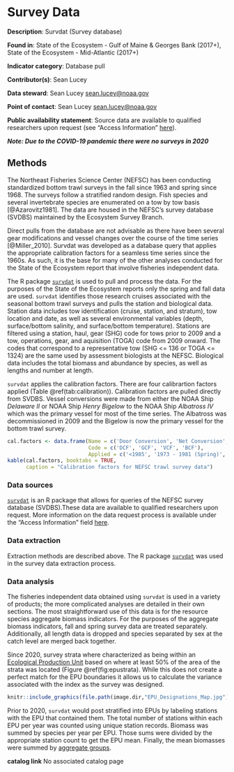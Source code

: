 # Survey Data {#survdat}

**Description**: Survdat (Survey database)

**Found in**: State of the Ecosystem - Gulf of Maine & Georges Bank (2017+), State of the Ecosystem - Mid-Atlantic (2017+)

**Indicator category**: Database pull

**Contributor(s)**: Sean Lucey

**Data steward**: Sean Lucey <sean.lucey@noaa.gov>

**Point of contact**: Sean Lucey <sean.lucey@noaa.gov>

**Public availability statement**: Source data are available to qualified researchers upon request (see "Access Information" [here](https://inport.nmfs.noaa.gov/inport/item/22560)). 

***Note: Due to the COVID-19 pandemic there were no surveys in 2020***

## Methods
The Northeast Fisheries Science Center (NEFSC) has been conducting standardized bottom trawl surveys in the fall since 1963 and spring since 1968.  The surveys follow a stratified random design.  Fish species and several invertebrate species are enumerated on a tow by tow basis [@Azarovitz1981]. The data are housed in the NEFSC's survey database (SVDBS) maintained by the Ecosystem Survey Branch.  

Direct pulls from the database are not advisable as there have been several gear modifications and vessel changes over the course of the time series [@Miller_2010].  Survdat was developed as a database query that applies the appropriate calibration factors for a seamless time series since the 1960s. As such, it is the base for many of the other analyses conducted for the State of the Ecosystem report that involve fisheries independent data.

The R package [`survdat`](https://noaa-edab.github.io/survdat/) is used to pull and process the data. For the purposes of the State of the Ecosystem reports only the spring and fall data are used. `survdat` identifies those research cruises associated with the seasonal bottom trawl surveys and pulls the station and biological data. Station data includes tow identification (cruise, station, and stratum), tow location and date, as well as several environmental variables (depth, surface/bottom salinity, and surface/bottom temperature).  Stations are filtered using a station, haul, gear (SHG) code for tows prior to 2009 and a tow, operations, gear, and aquisition (TOGA) code from 2009 onward. The codes that correspond to a representative tow (SHG <= 136 or TOGA <= 1324) are the same used by assessment biologists at the NEFSC.  Biological data includes the total biomass and abundance by species, as well as lengths and number at length.

`survdat` applies the calibration factors.  There are four calibrartion factors applied (Table \@ref(tab:calibration)).  Calibration factors are pulled directly from SVDBS.  Vessel conversions were made from either the NOAA Ship *Delaware II* or NOAA Ship *Henry Bigelow* to the NOAA Ship *Albatross IV* which was  the primary vessel for most of the time series.  The Albatross was decommissioned in 2009 and the Bigelow is now the primary vessel for the bottom trawl survey.

```r
cal.factors <- data.frame(Name = c('Door Conversion', 'Net Conversion', 'Vessel Conversion I', 'Vessel Conversion II'),
                          Code = c('DCF', 'GCF', 'VCF', 'BCF'),
                          Applied = c('<1985', '1973 - 1981 (Spring)', 'Delaware II records', 'Henry Bigelow records'))
kable(cal.factors, booktabs = TRUE,
      caption = "Calibration factors for NEFSC trawl survey data")
```


### Data sources

[`survdat`](https://noaa-edab.github.io/survdat/) is an R package that allows for queries of the NEFSC survey database (SVDBS).These data are available to qualified researchers upon request. More information on the data request process is available under the "Access Information" field [here](https://inport.nmfs.noaa.gov/inport/item/22560).

### Data extraction 

Extraction methods are described above. The R package  [`survdat`](https://noaa-edab.github.io/survdat/) was used in the survey data extraction process.


### Data analysis

The fisheries independent data obtained using `survdat` is used in a variety of
products; the more complicated analyses are detailed in their own sections.  The most straightforward use of this data is for the resource species aggregate biomass 
indicators.  For the purposes of the aggregate biomass indicators, fall and spring 
survey data are treated separately.  Additionally, all length data is dropped and 
species separated by sex at the catch level are merged back together.

Since 2020, survey strata where characterized as being within an [Ecological Production Unit](#epu) based on where at least 50% of the area of the strata was located (Figure \@ref(fig:epustrata).  While this does not create a perfect match for the EPU boundaries it allows us to calculate the variance associated with the index as the survey was designed. 


```r

knitr::include_graphics(file.path(image.dir,"EPU_Designations_Map.jpg"))

```
  

Prior to 2020, `survdat` would post stratified into EPUs by labeling stations with the EPU that contained them. The total number of stations within each EPU per year was counted using unique station records. Biomass was summed by species per year per EPU.  Those sums were divided by the appropriate station count to get the EPU mean.  Finally, the mean biomasses were summed by [aggregate groups](#species_groupings). 

**catalog link**
No associated catalog page